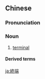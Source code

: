 {{also|终端}}
==Chinese==
{{zh-forms|s=终端}}

===Pronunciation===
{{zh-pron
|m=zhōngduān
|c=zung1 dyun1
|mn=qz,tw,xm,zz:chiong-toan
|cat=n
}}

===Noun===
{{zh-noun}}

# {{lb|zh|computing}} [[terminal]]

====Derived terms====
{{zh-der|終端機}}

[[ja:終端]]